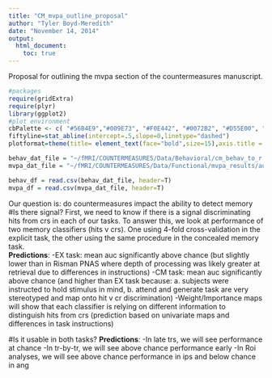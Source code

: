```yaml
---
title: "CM_mvpa_outline_proposal"
author: "Tyler Boyd-Meredith"
date: "November 14, 2014"
output: 
  html_document:
    toc: true
---
```

Proposal for outlining the mvpa section of the countermeasures manuscript.

```r
#packages
require(gridExtra)
require(plyr)
library(ggplot2)
#plot environment
cbPalette <- c( "#56B4E9","#009E73", "#F0E442", "#0072B2", "#D55E00", "#CC79A7","#999999", "#E69F00")
fiftyline=stat_abline(intercept=.5,slope=0,linetype="dashed")
plotformat=theme(title= element_text(face="bold",size=15),axis.title = element_text(face="bold",size=14),axis.text=element_text(size=13))
```

```r
behav_dat_file = "~/fMRI/COUNTERMEASURES/Data/Behavioral/cm_behav_to_r.csv"
mvpa_dat_file = "~/fMRI/COUNTERMEASURES/Data/Functional/mvpa_results/aucSummaryToR__exex_excm_cmcm_hitvcr.csv"

behav_df = read.csv(behav_dat_file, header=T)
mvpa_df = read.csv(mvpa_dat_file, header=T)
```

Our question is: do countermeasures impact the ability to detect memory
#Is there signal?
First, we need to know if there is a signal discriminating hits from crs in each of our tasks. To answer this, we look at performance of two memory classifiers (hits v crs). One using 4-fold cross-validation in the explicit task, the other using the same procedure in the concealed memory task. <br>
**Predictions**:
-EX task: mean auc significantly above chance (but slightly lower than in Risman PNAS where depth of processing was likely greater at retrieval due to differences in instructions)
-CM task: mean auc significantly above chance (and higher than EX task because: a. subjects were instructed to hold stimulus in mind, b. attend and generate task are very stereotyped and map onto hit v cr discrimination)
-Weight/Importance maps will show that each classifier is relying on different information to distinguish hits from crs (prediction based on univariate maps and differences in task instructions)

#Is it usable in both tasks?
**Predictions**:
-In late trs, we will see performance at chance
-In tr-by-tr, we will see above chance performance early
-In Roi analyses, we will see above chance performance in ips and below chance in ang
